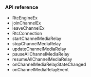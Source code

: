 <PlatformWrapper platform="windows">


### API reference

* <Link to= "{{global.API_REF_WINDOWS_ROOT_CPP}}/class_irtcengineex.html">RtcEngineEx</Link>
* <Link to= "{{global.API_REF_WINDOWS_ROOT_CPP}}/class_irtcengineex.html#api_irtcengineex_joinchannelex">joinChannelEx</Link>
* <Link to= "{{global.API_REF_WINDOWS_ROOT_CPP}}/class_irtcengineex.html#api_irtcengineex_leavechannelex">leaveChannelEx</Link>
* <Link to= "{{global.API_REF_WINDOWS_ROOT_CPP}}/rtc_api_data_type.html#class_rtcconnection">RtcConnection</Link>
* <Link to= "{{{global.API_REF_WINDOWS_ROOT_CPP}}/class_irtcengine.html#api__irtcengine_startchannelmediarelay">startChannelMediaRelay</Link>
* <Link to= "{{global.API_REF_WINDOWS_ROOT_CPP}}/class_irtcengine.html#api_irtcengine_stopchannelmediarelay">stopChannelMediaRelay</Link>
* <Link to= "{{global.API_REF_WINDOWS_ROOT_CPP}}/class_irtcengine.html#api_irtcengine_updatechannelmediarelay">updateChannelMediaRelay</Link>
* <Link to= "{{global.API_REF_WINDOWS_ROOT_CPP}}/class_irtcengine.html#api_irtcengine_pauseallchannelmediarelay">pauseAllChannelMediaRelay</Link>
* <Link to= "{{global.API_REF_WINDOWS_ROOT_CPP}}/class_irtcengine.html#api_irtcengine_resumeallchannelmediarelay">resumeAllChannelMediaRelay</Link>
* <Link to= "{{global.API_REF_WINDOWS_ROOT_CPP}}/class_irtcengineeventhandler.html#callback_irtcengineeventhandler_onchannelmediarelaystatechanged">onChannelMediaRelayStateChanged</Link>
* <Link to= "{{global.API_REF_WINDOWS_ROOT_CPP}}/class_irtcengineeventhandler.html#callback_irtcengineeventhandler_onchannelmediarelayevent">onChannelMediaRelayEvent</Link>
</PlatformWrapper>
